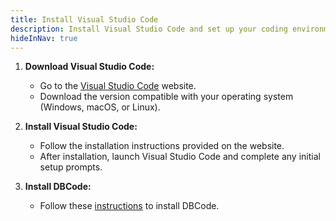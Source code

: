 ```yaml
---
title: Install Visual Studio Code
description: Install Visual Studio Code and set up your coding environment in just a few steps.
hideInNav: true
---
```

1. **Download Visual Studio Code:**
     - Go to the [Visual Studio Code](https://code.visualstudio.com/) website.
     - Download the version compatible with your operating system (Windows, macOS, or Linux).
   
2. **Install Visual Studio Code:**
     - Follow the installation instructions provided on the website.
     - After installation, launch Visual Studio Code and complete any initial setup prompts.

3. **Install DBCode:**
	 - Follow these [instructions](/docs/get-started/install) to install DBCode.


	
